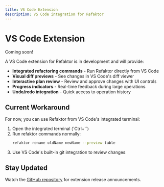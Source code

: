 ```yaml
---
title: VS Code Extension
description: VS Code integration for Refaktor
---
```


# VS Code Extension

Coming soon! 

A VS Code extension for Refaktor is in development and will provide:

- **Integrated refactoring commands** - Run Refaktor directly from VS Code
- **Visual diff previews** - See changes in VS Code's diff viewer
- **Interactive plan review** - Review and approve changes with UI controls
- **Progress indicators** - Real-time feedback during large operations
- **Undo/redo integration** - Quick access to operation history

## Current Workaround

For now, you can use Refaktor from VS Code's integrated terminal:

1. Open the integrated terminal (`Ctrl+``)
2. Run refaktor commands normally:
   ```bash
   refaktor rename oldName newName --preview table
   ```
3. Use VS Code's built-in git integration to review changes

## Stay Updated

Watch the [GitHub repository](https://github.com/DocSpring/refaktor) for extension release announcements.